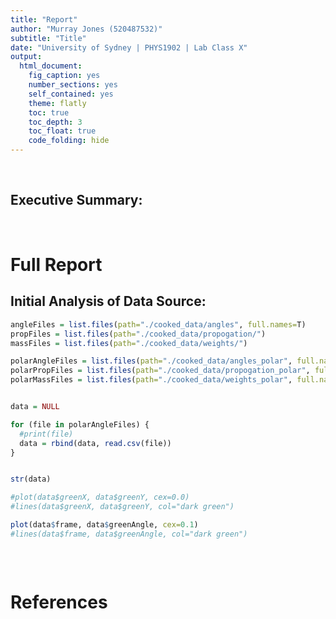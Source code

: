 ```yaml
---
title: "Report"
author: "Murray Jones (520487532)"
subtitle: "Title"
date: "University of Sydney | PHYS1902 | Lab Class X"
output:
  html_document:
    fig_caption: yes
    number_sections: yes
    self_contained: yes
    theme: flatly
    toc: true
    toc_depth: 3
    toc_float: true
    code_folding: hide
---
```


<br>

## Executive Summary:

<br>

# Full Report

## Initial Analysis of Data Source:

```r

angleFiles = list.files(path="./cooked_data/angles", full.names=T)
propFiles = list.files(path="./cooked_data/propogation/")
massFiles = list.files(path="./cooked_data/weights/")

polarAngleFiles = list.files(path="./cooked_data/angles_polar", full.names=T)
polarPropFiles = list.files(path="./cooked_data/propogation_polar", full.names=T)
polarMassFiles = list.files(path="./cooked_data/weights_polar", full.names=T)


data = NULL

for (file in polarAngleFiles) {
  #print(file)
  data = rbind(data, read.csv(file))
}


str(data)
```

```r
#plot(data$greenX, data$greenY, cex=0.0)
#lines(data$greenX, data$greenY, col="dark green")
```

```r




plot(data$frame, data$greenAngle, cex=0.1)
#lines(data$frame, data$greenAngle, col="dark green")
```

```r

```

<br>

# References
